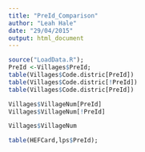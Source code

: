 ```yaml
---
title: "PreId_Comparison"
author: "Leah Hale"
date: "29/04/2015"
output: html_document
---
```


```r
source("LoadData.R");
PreId <-Villages$PreId;
table(Villages$Code.distric[PreId])
table(Villages$Code.distric[!PreId])
table(Villages$Code.distric[PreId])

Villages$VillageNum[PreId]
Villages$VillageNum[!PreId]

Villages$VillageNum

table(HEFCard,lps$PreId);

```